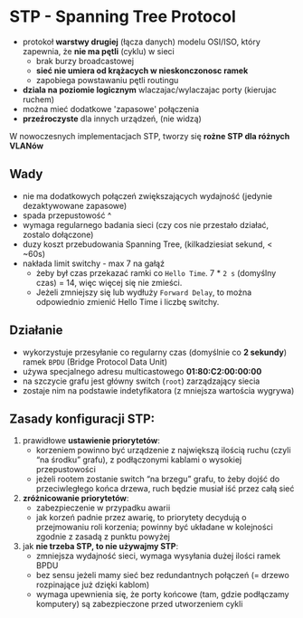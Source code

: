 
# STP - Spanning Tree Protocol

- protokoł **warstwy drugiej** (łącza danych) modelu OSI/ISO, który zapewnia, że **nie ma pętli** (cyklu) w sieci
  - brak burzy broadcastowej
  - **sieć nie umiera od krążacych w nieskonczonosc ramek**
  - zapobiega powstawaniu pętli routingu
- **dziala na poziomie logicznym** wlaczajac/wylaczajac porty (kierujac ruchem)
- można mieć dodatkowe 'zapasowe' połączenia
- **przeźroczyste** dla innych urządzeń, (nie widzą)

<Callout type="error" emoji="🚨">

W nowoczesnych implementacjach STP, tworzy się **rożne STP dla różnych VLANów**

</Callout>

## Wady

- nie ma dodatkowych połączeń zwiększających wydajność (jedynie dezaktywowane zapasowe)
- spada przepustowość ^
- wymaga regularnego badania sieci (czy cos nie przestało działać, zostalo dołączone)
- duzy koszt przebudowania Spanning Tree, (kilkadziesiat sekund, < ~60s)
- nakłada limit switchy - max 7 na gałąź
  - żeby był czas przekazać ramki co `Hello Time`. 7 \* `2 s` (domyślny czas) = 14, więc więcej się nie zmieści.
  - Jeżeli zmniejszy się lub wydłuży `Forward Delay`, to można odpowiednio zmienić Hello Time i liczbę switchy.

## Działanie

- wykorzystuje przesyłanie co regularny czas (domyślnie co **2 sekundy**) ramek `BPDU` (Bridge Protocol Data Unit)
- używa specjalnego adresu multicastowego **01:80:C2:00:00:00**
- na szczycie grafu jest główny switch (`root`) zarządzający siecia
- zostaje nim na podstawie indetyfikatora (z mniejsza wartościa wygrywa)

## Zasady konfiguracji STP:

1. prawidłowe **ustawienie priorytetów**:
   - korzeniem powinno być urządzenie z największą ilością ruchu (czyli “na środku” grafu), z podłączonymi kablami o wysokiej przepustowości
   - jeżeli rootem zostanie switch “na brzegu” grafu, to żeby dojść do przeciwległego końca drzewa, ruch będzie musiał iść przez całą sieć
2. **zróżnicowanie priorytetów**:
   - zabezpieczenie w przypadku awarii
   - jak korzeń padnie przez awarię, to priorytety decydują o przejmowaniu roli korzenia; powinny być układane w kolejności zgodnie z zasadą z punktu powyżej
3. jak **nie trzeba STP, to nie używajmy STP**:
   - zmniejsza wydajność sieci, wymaga wysyłania dużej ilości ramek BPDU
   - bez sensu jeżeli mamy sieć bez redundantnych połączeń (= drzewo rozpinające już dzięki kablom)
   - wymaga upewnienia się, że porty końcowe (tam, gdzie podłączamy komputery) są zabezpieczone przed utworzeniem cykli
